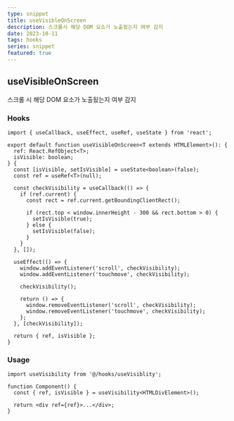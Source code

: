 ```yaml
---
type: snippet
title: useVisibleOnScreen
description: 스크롤시 해당 DOM 요소가 노출됬는지 여부 감지
date: 2023-10-11
tags: hooks
series: snippet
featured: true
---
```


## useVisibleOnScreen

스크롤 시 해당 DOM 요소가 노출됬는지 여부 감지

### Hooks

```tsx
import { useCallback, useEffect, useRef, useState } from 'react';

export default function useVisibleOnScreen<T extends HTMLElement>(): {
  ref: React.RefObject<T>;
  isVisible: boolean;
} {
  const [isVisible, setIsVisible] = useState<boolean>(false);
  const ref = useRef<T>(null);

  const checkVisibility = useCallback(() => {
    if (ref.current) {
      const rect = ref.current.getBoundingClientRect();

      if (rect.top < window.innerHeight - 300 && rect.bottom > 0) {
        setIsVisible(true);
      } else {
        setIsVisible(false);
      }
    }
  }, []);

  useEffect(() => {
    window.addEventListener('scroll', checkVisibility);
    window.addEventListener('touchmove', checkVisibility);

    checkVisibility();

    return () => {
      window.removeEventListener('scroll', checkVisibility);
      window.removeEventListener('touchmove', checkVisibility);
    };
  }, [checkVisibility]);

  return { ref, isVisible };
}
```

### Usage

```tsx
import useVisibility from '@/hooks/useVisiblity';

function Component() {
  const { ref, isVisible } = useVisibility<HTMLDivElement>();

  return <div ref={ref}>...</div>;
}
```
